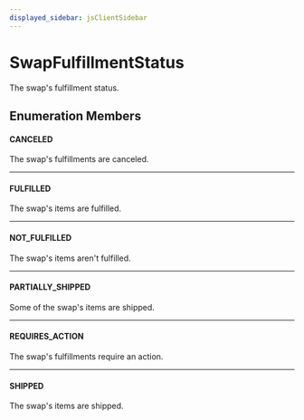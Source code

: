 ```yaml
---
displayed_sidebar: jsClientSidebar
---
```



# SwapFulfillmentStatus

The swap's fulfillment status.

## Enumeration Members

#### CANCELED

The swap's fulfillments are canceled.

___

#### FULFILLED

The swap's items are fulfilled.

___

#### NOT\_FULFILLED

The swap's items aren't fulfilled.

___

#### PARTIALLY\_SHIPPED

Some of the swap's items are shipped.

___

#### REQUIRES\_ACTION

The swap's fulfillments require an action.

___

#### SHIPPED

The swap's items are shipped.
